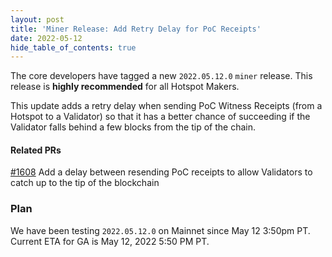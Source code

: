 ```yaml
---
layout: post
title: 'Miner Release: Add Retry Delay for PoC Receipts'
date: 2022-05-12
hide_table_of_contents: true
---
```


The core developers have tagged a new `2022.05.12.0` `miner` release. This release is **highly
recommended** for all Hotspot Makers.

<!--truncate-->

This update adds a retry delay when sending PoC Witness Receipts (from a Hotspot to a Validator) so
that it has a better chance of succeeding if the Validator falls behind a few blocks from the tip of
the chain.

#### Related PRs

[#1608](https://github.com/helium/miner/pull/1608) Add a delay between resending PoC receipts to
allow Validators to catch up to the tip of the blockchain

### Plan

We have been testing `2022.05.12.0` on Mainnet since May 12 3:50pm PT. Current ETA for GA is May 12,
2022 5:50 PM PT.
